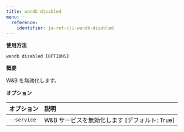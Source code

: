 ---
title: wandb disabled
menu:
  reference:
    identifier: ja-ref-cli-wandb-disabled
---

**使用方法**

`wandb disabled [OPTIONS]`

**概要**

W&B を無効化します。

**オプション**

| **オプション** | **説明** |
| :--- | :--- |
| `--service` | W&B サービスを無効化します  [デフォルト: True] |